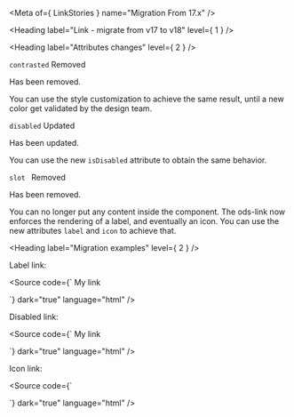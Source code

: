 
<Meta of={ LinkStories } name="Migration From 17.x" />

<Heading label="Link - migrate from v17 to v18" level={ 1 } />

<Heading label="Attributes changes" level={ 2 } />

`contrasted` <OdsBadge color="critical" size="sm">Removed</OdsBadge>

Has been removed.

You can use the style customization to achieve the same result, until a new color get validated by the design team.

`disabled` <OdsBadge color="information" size="sm">Updated</OdsBadge>

Has been updated.

You can use the new `isDisabled` attribute to obtain the same behavior.

`slot ` <OdsBadge color="critical" size="sm">Removed</OdsBadge>

Has been removed.

You can no longer put any content inside the component. The ods-link now enforces the rendering of a label, and eventually an icon.
You can use the new attributes `label` and `icon` to achieve that.

<Heading label="Migration examples" level={ 2 } />

Label link:

<Source code={`
<osds-link href="/page">
  My link
</osds-link>

<!-- is now -->

<ods-link href="/page" label="Content"></ods-link>
`}
        dark="true"
        language="html" />

Disabled link:

<Source code={`
<osds-link href="/page" disabled>
  My link
</osds-link>

<!-- is now -->

<ods-link href="/page" label="My link" is-disabled>
</ods-link>
`}
        dark="true"
        language="html" />

Icon link:

<Source code={`
<osds-link href="/page">
  <osds-icon name="warning" size="xs"></osds-icon>
</osds-link>

<!-- is now -->

<ods-link href="/page" icon="triangle-exclamation"></ods-link>
`}
        dark="true"
        language="html" />
